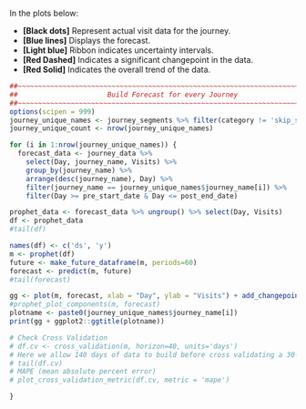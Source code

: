 
In the plots below:     

* **[Black dots]** Represent actual visit data for the journey.    
* **[Blue lines]** Displays the forecast.     
* **[Light blue]** Ribbon indicates uncertainty intervals.   
* **[Red Dashed]** Indicates a significant changepoint in the data.
* **[Red Solid]**  Indicates the overall trend of the data. 


```{r forecast_plots, echo=FALSE, fig.height=5, fig.width=9, fig.align='center',message=FALSE, warning=FALSE}
##~~~~~~~~~~~~~~~~~~~~~~~~~~~~~~~~~~~~~~~~~~~~~~~~~~~~~~~~~~~~~~~~~~~~~~~~~~~~~~
##                      Build Forecast for every Journey                  ----
##~~~~~~~~~~~~~~~~~~~~~~~~~~~~~~~~~~~~~~~~~~~~~~~~~~~~~~~~~~~~~~~~~~~~~~~~~~~~~~
options(scipen = 999)
journey_unique_names <- journey_segments %>% filter(category != 'skip_summary') %>% select(journey_name) %>% distinct()
journey_unique_count <- nrow(journey_unique_names)

for (i in 1:nrow(journey_unique_names)) {
  forecast_data <- journey_data %>%
    select(Day, journey_name, Visits) %>%
    group_by(journey_name) %>%
    arrange(desc(journey_name), Day) %>%
    filter(journey_name == journey_unique_names$journey_name[i]) %>%
    filter(Day >= pre_start_date & Day <= post_end_date)

prophet_data <- forecast_data %>% ungroup() %>% select(Day, Visits)
df <- prophet_data
#tail(df)

names(df) <- c('ds', 'y') 
m <- prophet(df)
future <- make_future_dataframe(m, periods=60)
forecast <- predict(m, future)
#tail(forecast)

gg <- plot(m, forecast, xlab = "Day", ylab = "Visits") + add_changepoints_to_plot(m)
#prophet_plot_components(m, forecast)
plotname <- paste0(journey_unique_names$journey_name[i])
print(gg + ggplot2::ggtitle(plotname))

# Check Cross Validation
# df.cv <- cross_validation(m, horizon=40, units='days') 
# Here we allow 140 days of data to build before cross validating a 30-day forecast every 50 days;
# tail(df.cv)
# MAPE (mean absolute percent error)
# plot_cross_validation_metric(df.cv, metric = 'mape')

}
```